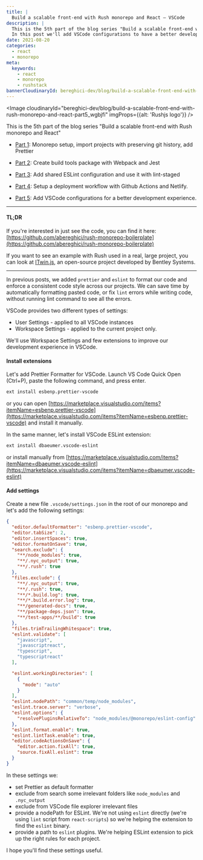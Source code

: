 ```yaml
---
title: |
  Build a scalable front-end with Rush monorepo and React — VSCode
description: |
  This is the 5th part of the blog series "Build a scalable front-end with Rush monorepo and React".
  In this post we'll add VSCode configurations to have a better development experience with monorepo.
date: 2021-08-20
categories:
  - react
  - monorepo
meta:
  keywords:
    - react
    - monorepo
    - rushstack
bannerCloudinaryId: bereghici-dev/blog/build-a-scalable-front-end-with-rush-monorepo-and-react-part5_wgbjfi
---
```


<Image
  cloudinaryId="bereghici-dev/blog/build-a-scalable-front-end-with-rush-monorepo-and-react-part5_wgbjfi"
  imgProps={{alt: 'Rushjs logo'}}
/>

This is the 5th part of the blog series "Build a scalable front-end with Rush
monorepo and React"

- [Part 1](/blog/build-a-scalable-front-end-with-rush-monorepo-and-react--repo-setup+import-projects+prettier):
  Monorepo setup, import projects with preserving git history, add Prettier

- [Part 2](/blog/build-a-scalable-front-end-with-rush-monorepo-and-react--webpack+jest):
  Create build tools package with Webpack and Jest

- [Part 3](/blog/build-a-scalable-front-end-with-rush-monorepo-and-react--eslint+lint-staged):
  Add shared ESLint configuration and use it with lint-staged

- [Part 4](/blog/build-a-scalable-front-end-with-rush-monorepo-and-react--github-actions+netlify):
  Setup a deployment workflow with Github Actions and Netlify.

- [Part 5](/blog/build-a-scalable-front-end-with-rush-monorepo-and-react--vscode):
  Add VSCode configurations for a better development experience.

---

#### TL;DR

If you're interested in just see the code, you can find it here:
[https://github.com/abereghici/rush-monorepo-boilerplate](https://github.com/abereghici/rush-monorepo-boilerplate)

If you want to see an example with Rush used in a real, large project, you can
look at [ITwin.js](https://github.com/imodeljs/imodeljs), an open-source project
developed by Bentley Systems.

---

In previous posts, we added `prettier` and `eslint` to format our code and
enforce a consistent code style across our projects. We can save time by
automatically formatting pasted code, or fix `lint` errors while writing code,
without running lint command to see all the errors.

VSCode provides two different types of settings:

- User Settings - applied to all VSCode instances
- Workspace Settings - applied to the current project only.

We'll use Workspace Settings and few extensions to improve our development
experience in VSCode.

#### Install extensions

Let's add Prettier Formatter for VSCode. Launch VS Code Quick Open (Ctrl+P),
paste the following command, and press enter.

```bash
ext install esbenp.prettier-vscode
```

or you can open
[https://marketplace.visualstudio.com/items?itemName=esbenp.prettier-vscode](https://marketplace.visualstudio.com/items?itemName=esbenp.prettier-vscode)
and install it manually.

In the same manner, let's install VSCode ESLint extension:

```bash
ext install dbaeumer.vscode-eslint
```

or install manually from
[https://marketplace.visualstudio.com/items?itemName=dbaeumer.vscode-eslint](https://marketplace.visualstudio.com/items?itemName=dbaeumer.vscode-eslint)

#### Add settings

Create a new file `.vscode/settings.json` in the root of our monorepo and let's
add the following settings:

```json
{
  "editor.defaultFormatter": "esbenp.prettier-vscode",
  "editor.tabSize": 2,
  "editor.insertSpaces": true,
  "editor.formatOnSave": true,
  "search.exclude": {
    "**/node_modules": true,
    "**/.nyc_output": true,
    "**/.rush": true
  },
  "files.exclude": {
    "**/.nyc_output": true,
    "**/.rush": true,
    "**/*.build.log": true,
    "**/*.build.error.log": true,
    "**/generated-docs": true,
    "**/package-deps.json": true,
    "**/test-apps/**/build": true
  },
  "files.trimTrailingWhitespace": true,
  "eslint.validate": [
    "javascript",
    "javascriptreact",
    "typescript",
    "typescriptreact"
  ],

  "eslint.workingDirectories": [
    {
      "mode": "auto"
    }
  ],
  "eslint.nodePath": "common/temp/node_modules",
  "eslint.trace.server": "verbose",
  "eslint.options": {
    "resolvePluginsRelativeTo": "node_modules/@monorepo/eslint-config"
  },
  "eslint.format.enable": true,
  "eslint.lintTask.enable": true,
  "editor.codeActionsOnSave": {
    "editor.action.fixAll": true,
    "source.fixAll.eslint": true
  }
}
```

In these settings we:

- set Prettier as default formatter
- exclude from search some irrelevant folders like `node_modules` and
  `.nyc_output`
- exclude from VSCode file explorer irrelevant files
- provide a nodePath for ESLint. We're not using `eslint` directly (we're using
  `lint` script from `react-scripts`) so we're helping the extension to find the
  `eslint` binary.
- provide a path to `eslint` plugins. We're helping ESLint extension to pick up
  the right rules for each project.

I hope you'll find these settings useful.

